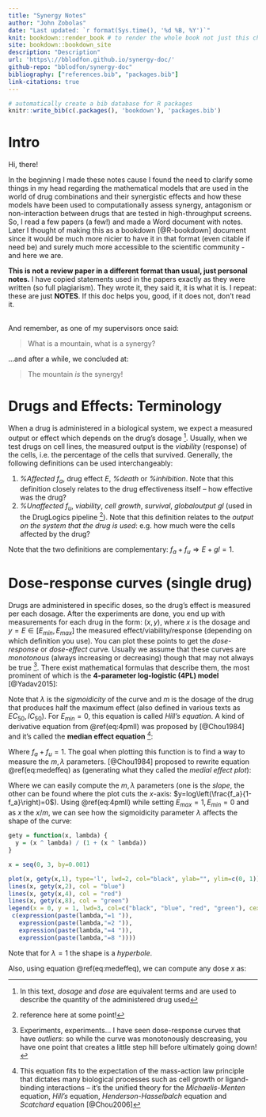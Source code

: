 ```yaml
---
title: "Synergy Notes"
author: "John Zobolas"
date: "Last updated: `r format(Sys.time(), '%d %B, %Y')`"
knit: bookdown::render_book # to render the whole book not just this chapter
site: bookdown::bookdown_site
description: "Description"
url: 'https\://bblodfon.github.io/synergy-doc/'
github-repo: "bblodfon/synergy-doc"
bibliography: ["references.bib", "packages.bib"]
link-citations: true
---
```


```r
# automatically create a bib database for R packages
knitr::write_bib(c(.packages(), 'bookdown'), 'packages.bib')
```

# Intro {-}

Hi, there!

In the beginning I made these notes cause I found the need to clarify some things in my head regarding the mathematical models that are used in the world of drug combinations and their synergistic effects and how these models have been used to computationally assess synergy, antagonism or non-interaction between drugs that are tested in high-throughput screens. 
So, I read a few papers (a few!) and made a Word document with notes.
Later I thought of making this as a bookdown [@R-bookdown] document since it would be much more nicier to have it in that format (even citable if need be) and surely much more accessible to the scientific community - and here we are.

**This is not a review paper in a different format than usual, just personal notes.**
I have copied statements used in the papers exactly as they were written (so full plagiarism). They wrote it, they said it, it is what it is. I repeat: these are just **NOTES**. If this doc helps you, good, if it does not, don't read it.

</br>
And remember, as one of my supervisors once said:

> What is a mountain, what is a synergy?

...and after a while, we concluded at:

> The mountain *is* the synergy!

# Drugs and Effects: Terminology {-}

When a drug is administered in a biological system, we expect a measured output or effect which depends on the drug’s dosage ^[In this text, *dosage* and *dose* are equivalent terms and are used to describe the quantity of the administered drug used].
Usually, when we test drugs on cell lines, the measured output is the *viability* (response) of the cells, i.e. the percentage of the cells that survived. Generally, the following definitions can be used interchangeably:

  1. *%Affected* $f_a$, drug effect $E$, *%death* or *%inhibition*. Note that this definition closely relates to the drug effectiveness itself – how effective was the drug?
  2. *%Unaffected* $f_u$, *viability*, *cell growth*, *survival*, *globaloutput* $gl$ (used in the DrugLogics pipeline ^[reference here at some point!]). Note that this definition relates to the *output on the system that the drug is used*: e.g. how much were the cells affected by the drug?

Note that the two definitions are complementary: $f_a+f_u \Rightarrow E+gl=1$.

# Dose-response curves (single drug) {-}

Drugs are administered in specific doses, so the drug’s effect is measured per each dosage. 
After the experiments are done, you end up with measurements for each drug in the form: $(x,y)$, where $x$ is the dosage and $y=E \in [E_{min},E_{max}]$  the measured effect/viability/response (depending on which definition you use). 
You can plot these points to get the *dose-response* or *dose-effect* curve. 
Usually we assume that these curves are *monotonous* (always increasing or decreasing) though that may not always be true ^[Experiments, experiments... I have seen dose-response curves that have *outliers*: so while the curve was monotonously descreasing, you have one point that creates a little step hill before ultimately going down!]. 
There exist mathematical formulas that describe them, the most prominent of which is the **4-parameter log-logistic (4PL) model** [@Yadav2015]:

\begin{equation} 
  E = \frac{E_{min}+E_{max}\left(\frac{x}{m}\right)^\lambda}{1+\left(\frac{x}{m}\right)^\lambda}
  (\#eq:4pmll)
\end{equation}

Note that $\lambda$ is the *sigmoidicity* of the curve and $m$ is the dosage of the drug that produces half the maximum effect (also defined in various texts as $EC_{50},IC_{50}$). For $E_{min}=0$, this equation is called *Hill’s equation*. 
A kind of derivative equation from \@ref(eq:4pmll) was proposed by [@Chou1984] and it’s called the **median effect equation** ^[This equation fits to the expectation of the mass-action law principle that dictates many biological processes such as cell growth or ligand-binding interactions – it’s the unified theory for the *Michaelis-Menten* equation, *Hill's* equation, *Henderson-Hasselbalch* equation and *Scatchard* equation [@Chou2006]]:

\begin{equation} 
  \frac{f_a}{f_u} = \frac{y-E_{min}}{E_{max}-y}=\left(\frac{x}{m}\right)^\lambda
  (\#eq:medeffeq)
\end{equation}

Where $f_a+f_u=1$. 
The goal when plotting this function is to find a way to measure the $m,\lambda$ parameters. 
[@Chou1984] proposed to rewrite equation \@ref(eq:medeffeq) as (generating what they called the *medial effect plot*):

\begin{equation}
  log\left(\frac{f_a}{1-f_a}\right)=\lambda\log x-\lambda\log m
  (\#eq:medeffplot)
\end{equation}

Where we can easily compute the $m,\lambda$ parameters (one is the *slope*, the other can be found where the plot cuts the $x$-axis: $y=log\left(\frac{f_a}{1-f_a}\right)=0$). 
Using \@ref(eq:4pmll) while setting $E_{max}=1,E_{min}=0$ and as $x$ the $x/m$, we can see how the sigmoidicity parameter $\lambda$ affects the shape of the curve:

```r
gety = function(x, lambda) {
  y = (x ^ lambda) / (1 + (x ^ lambda))
}

x = seq(0, 3, by=0.001)

plot(x, gety(x,1), type='l', lwd=2, col="black", ylab="", ylim=c(0, 1))
lines(x, gety(x,2), col = "blue") 
lines(x, gety(x,4), col = "red")
lines(x, gety(x,8), col = "green") 
legend(x = 0, y = 1, lwd=3, col=c("black", "blue", "red", "green"), cex = 1, 
 c(expression(paste(lambda,"=1 ")),
   expression(paste(lambda,"=2 ")),
   expression(paste(lambda,"=4 ")),
   expression(paste(lambda,"=8 "))))
```

Note that for $\lambda=1$ the shape is a *hyperbole*.

Also, using equation \@ref(eq:medeffeq), we can compute any dose $x$ as:

\begin{equation}
  x = m\left(\frac{f_a}{f_u}\right)^{1/\lambda} = m\left(\frac{y-E_{min}}{E_{max}-y}\right)^{1/\lambda}
  (\#eq:medeffeq)
\end{equation}
